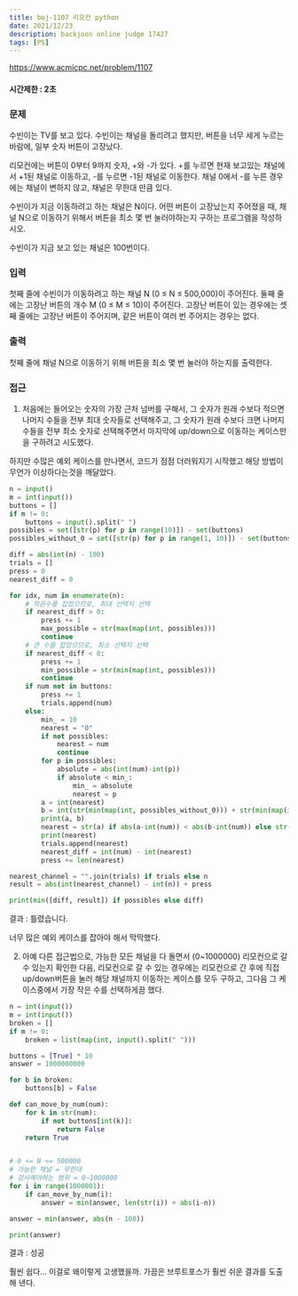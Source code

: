 ```yaml
---
title: boj-1107 리모컨 python
date: 2021/12/23
description: backjoon online judge 17427
tags: [PS]
---
```


https://www.acmicpc.net/problem/1107

#### 시간제한 : 2초

### 문제
수빈이는 TV를 보고 있다. 수빈이는 채널을 돌리려고 했지만, 버튼을 너무 세게 누르는 바람에, 일부 숫자 버튼이 고장났다.

리모컨에는 버튼이 0부터 9까지 숫자, +와 -가 있다. +를 누르면 현재 보고있는 채널에서 +1된 채널로 이동하고, -를 누르면 -1된 채널로 이동한다. 채널 0에서 -를 누른 경우에는 채널이 변하지 않고, 채널은 무한대 만큼 있다.

수빈이가 지금 이동하려고 하는 채널은 N이다. 어떤 버튼이 고장났는지 주어졌을 때, 채널 N으로 이동하기 위해서 버튼을 최소 몇 번 눌러야하는지 구하는 프로그램을 작성하시오. 

수빈이가 지금 보고 있는 채널은 100번이다.

### 입력
첫째 줄에 수빈이가 이동하려고 하는 채널 N (0 ≤ N ≤ 500,000)이 주어진다.  둘째 줄에는 고장난 버튼의 개수 M (0 ≤ M ≤ 10)이 주어진다. 고장난 버튼이 있는 경우에는 셋째 줄에는 고장난 버튼이 주어지며, 같은 버튼이 여러 번 주어지는 경우는 없다.

### 출력
첫째 줄에 채널 N으로 이동하기 위해 버튼을 최소 몇 번 눌러야 하는지를 출력한다.

### 접근
1. 처음에는 들어오는 숫자의 가장 근처 넘버를 구해서, 그 숫자가 원래 수보다 적으면 나머지 수들을 전부 최대 숫자들로 선택해주고, 그 숫자가 원래 수보다 크면 나머지 수들을 전부 최소 숫자로 선택해주면서 마지막에 up/down으로 이동하는 케이스만을 구하려고 시도했다.

하지만 수많은 예외 케이스를 만나면서, 코드가 점점 더러워지기 시작했고 해당 방법이 무언가 이상하다는것을 깨달았다.
```python
n = input()
m = int(input())
buttons = []
if m != 0:
    buttons = input().split(" ")
possibles = set([str(p) for p in range(10)]) - set(buttons)
possibles_without_0 = set([str(p) for p in range(1, 10)]) - set(buttons)

diff = abs(int(n) - 100)
trials = []
press = 0
nearest_diff = 0

for idx, num in enumerate(n):
    # 작은수를 잡았으므로, 최대 선택지 선택
    if nearest_diff > 0:
        press += 1
        max_possible = str(max(map(int, possibles)))
        continue
    # 큰 수를 잡았으므로, 최소 선택지 선택
    if nearest_diff < 0:
        press += 1
        min_possible = str(min(map(int, possibles)))
        continue
    if num not in buttons:
        press += 1
        trials.append(num)
    else:
        min_ = 10
        nearest = "0"
        if not possibles:
            nearest = num
            continue
        for p in possibles:
            absolute = abs(int(num)-int(p))
            if absolute < min_:
                min_ = absolute
                nearest = p
        a = int(nearest)
        b = int(str(min(map(int, possibles_without_0))) + str(min(map(int, possibles))))
        print(a, b)
        nearest = str(a) if abs(a-int(num)) < abs(b-int(num)) else str(b)
        print(nearest)
        trials.append(nearest)
        nearest_diff = int(num) - int(nearest)
        press += len(nearest)

nearest_channel = "".join(trials) if trials else n
result = abs(int(nearest_channel) - int(n)) + press

print(min([diff, result]) if possibles else diff)
```
결과 : 틀렸습니다.

너무 많은 예외 케이스를 잡아야 해서 막막했다.

2. 아예 다른 접근법으로, 가능한 모든 채널을 다 돌면서 (0~1000000) 리모컨으로 갈 수 있는지 확인한 다음, 리모컨으로 갈 수 있는 경우에는 리모컨으로 간 후에 직접 up/down버튼을 눌러 해당 채널까지 이동하는 케이스를 모두 구하고, 그다음 그 케이스중에서 가장 작은 수를 선택하게끔 했다.
```python
n = int(input())
m = int(input())
broken = []
if m != 0:
    broken = list(map(int, input().split(" ")))

buttons = [True] * 10
answer = 1000000000

for b in broken:
    buttons[b] = False

def can_move_by_num(num):
    for k in str(num):
        if not buttons[int(k)]:
            return False
    return True


# 0 <= N <= 500000
# 가능한 채널 = 무한대
# 검사해야하는 범위 = 0~1000000
for i in range(1000001):
    if can_move_by_num(i):
        answer = min(answer, len(str(i)) + abs(i-n))

answer = min(answer, abs(n - 100))

print(answer)
```
결과 : 성공

훨씬 쉽다... 이걸로 왜이렇게 고생했을까. 가끔은 브루트포스가 훨씬 쉬운 결과를 도출해 낸다.
